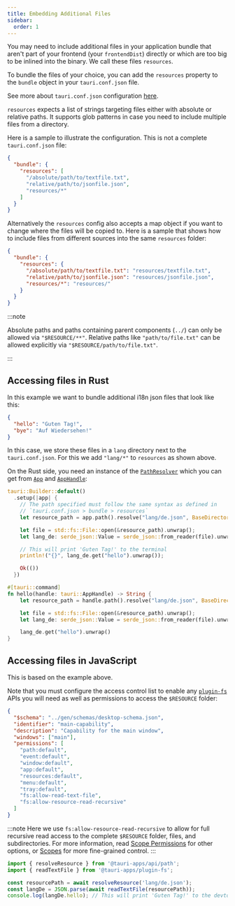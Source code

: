 ```yaml
---
title: Embedding Additional Files
sidebar:
  order: 1
---
```


You may need to include additional files in your application bundle that aren't part of your frontend (your `frontendDist`) directly or which are too big to be inlined into the binary. We call these files `resources`.

To bundle the files of your choice, you can add the `resources` property to the `bundle` object in your `tauri.conf.json` file.

See more about `tauri.conf.json` configuration [here][tauri.bundle].

`resources` expects a list of strings targeting files either with absolute or relative paths. It supports glob patterns in case you need to include multiple files from a directory.

Here is a sample to illustrate the configuration. This is not a complete `tauri.conf.json` file:

```json title=tauri.conf.json
{
  "bundle": {
    "resources": [
      "/absolute/path/to/textfile.txt",
      "relative/path/to/jsonfile.json",
      "resources/*"
    ]
  }
}
```

Alternatively the `resources` config also accepts a map object if you want to change where the files will be copied to. Here is a sample that shows how to include files from different sources into the same `resources` folder:

```json title=tauri.conf.json
{
  "bundle": {
    "resources": {
      "/absolute/path/to/textfile.txt": "resources/textfile.txt",
      "relative/path/to/jsonfile.json": "resources/jsonfile.json",
      "resources/*": "resources/"
    }
  }
}
```

:::note

Absolute paths and paths containing parent components (`../`) can only be allowed via `"$RESOURCE/**"`. Relative paths like `"path/to/file.txt"` can be allowed explicitly via `"$RESOURCE/path/to/file.txt"`.

:::

## Accessing files in Rust

In this example we want to bundle additional i18n json files that look like this:

```json title=de.json
{
  "hello": "Guten Tag!",
  "bye": "Auf Wiedersehen!"
}
```

In this case, we store these files in a `lang` directory next to the `tauri.conf.json`.
For this we add `"lang/*"` to `resources` as shown above.

On the Rust side, you need an instance of the [`PathResolver`] which you can get from [`App`] and [`AppHandle`]:

```rust
tauri::Builder::default()
  .setup(|app| {
    // The path specified must follow the same syntax as defined in
    // `tauri.conf.json > bundle > resources`
    let resource_path = app.path().resolve("lang/de.json", BaseDirectory::Resource)?;

    let file = std::fs::File::open(&resource_path).unwrap();
    let lang_de: serde_json::Value = serde_json::from_reader(file).unwrap();

    // This will print 'Guten Tag!' to the terminal
    println!("{}", lang_de.get("hello").unwrap());

    Ok(())
  })
```

```rust
#[tauri::command]
fn hello(handle: tauri::AppHandle) -> String {
    let resource_path = handle.path().resolve("lang/de.json", BaseDirectory::Resource)?;

    let file = std::fs::File::open(&resource_path).unwrap();
    let lang_de: serde_json::Value = serde_json::from_reader(file).unwrap();

    lang_de.get("hello").unwrap()
}
```

## Accessing files in JavaScript

This is based on the example above.

Note that you must configure the access control list to enable any [`plugin-fs`] APIs you will need as well as permissions to access the `$RESOURCE` folder:

```json title=src-tauri/capabilities/main.json ins={14-15}
{
  "$schema": "../gen/schemas/desktop-schema.json",
  "identifier": "main-capability",
  "description": "Capability for the main window",
  "windows": ["main"],
  "permissions": [
    "path:default",
    "event:default",
    "window:default",
    "app:default",
    "resources:default",
    "menu:default",
    "tray:default",
    "fs:allow-read-text-file",
    "fs:allow-resource-read-recursive"
  ]
}
```

:::note
Here we use `fs:allow-resource-read-recursive` to allow for full recursive read access to the complete `$RESOURCE` folder, files, and subdirectories.
For more information, read [Scope Permissions] for other options, or [Scopes] for more fine-grained control.
:::

```javascript
import { resolveResource } from '@tauri-apps/api/path';
import { readTextFile } from '@tauri-apps/plugin-fs';

const resourcePath = await resolveResource('lang/de.json');
const langDe = JSON.parse(await readTextFile(resourcePath));
console.log(langDe.hello); // This will print 'Guten Tag!' to the devtools console
```

[tauri.bundle]: ../../reference/config/#bundleconfig
[`pathresolver`]: https://docs.rs/tauri/latest/tauri/struct.PathResolver.html
[`app`]: https://docs.rs/tauri/latest/tauri/struct.App.html
[`apphandle`]: https://docs.rs/tauri/latest/tauri/struct.AppHandle.html
[`plugin-fs`]: ../../reference/javascript/fs/
[Scope Permissions]: ../../plugin/file-system#scope-permissions
[scopes]: ../../plugin/file-system#scopes
